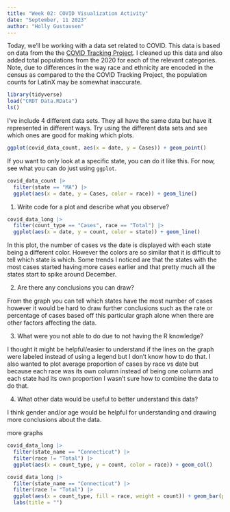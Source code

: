 ```yaml
---
title: "Week 02: COVID Visualization Activity"
date: "September, 11 2023"
author: "Holly Gustavsen"
---
```


Today, we'll be working with a data set related to COVID.
This data is based on data from the the [COVID Tracking Project](https://covidtracking.com/).
I cleaned up this data and also added total populations from the 2020 for each of the relevant categories.
Note, due to differences in the way race and ethnicity are encoded in the census as compared to the the COVID Tracking Project, the population counts for LatinX may be somewhat inaccurate.

```r
library(tidyverse)
load("CRDT Data.RData")
ls()
```

I've include 4 different data sets.
They all have the same data but have it represented in different ways.
Try using the different data sets and see which ones are good for making which plots.


```r
ggplot(covid_data_count, aes(x = date, y = Cases)) + geom_point()
```

If you want to only look at a specific state, you can do it like this.
For now, see what you can do just using `ggplot`.

```r
covid_data_count |> 
  filter(state == "MA") |> 
  ggplot(aes(x = date, y = Cases, color = race)) + geom_line()
```

1. Write code for a plot and describe what you observe?

```r
covid_data_long |> 
  filter(count_type == "Cases", race == "Total") |> 
  ggplot(aes(x = date, y = count, color = state)) + geom_line()
```

In this plot, the number of cases vs the date is displayed with each state being a different color. However the colors are so similar that it is difficult to tell which state is which. Some trends I noticed are that the states with the most cases started having more cases earlier and that pretty much all the states start to spike around December. 

2. Are there any conclusions you can draw?

From the graph you can tell which states have the most number of cases however it would be hard to draw further conclusions such as the rate or percentage of cases based off this particular graph alone when there are other factors affecting the data. 

3. What were you not able to do due to not having the R knowledge?

I thought it might be helpful/easier to understand if the lines on the graph were labeled instead of using a legend but I don't know how to do that. I also wanted to plot average proportion of cases by race vs date but because each race was its own column instead of being one column and each state had its own proportion I wasn't sure how to combine the data to do that.  

4. What other data would be useful to better understand this data?

I think gender and/or age would be helpful for understanding and drawing more conclusions about the data.

more graphs 
```r
covid_data_long |> 
  filter(state_name == "Connecticut") |> 
  filter(race != "Total") |> 
  ggplot(aes(x = count_type, y = count, color = race)) + geom_col()
```
```r
covid_data_long |> 
  filter(state_name == "Connecticut") |> 
  filter(race != "Total") |> 
  ggplot(aes(x = count_type, fill = race, weight = count)) + geom_bar(position = "fill")
  labs(title = "")
```